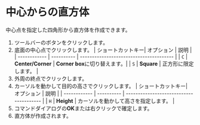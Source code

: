 
# 中心からの直方体

中心点を指定した四角形から直方体を作成できます。

<KinouGaiyou shortcut='' command='Center Box' button='ツールバー' />

1. ツールバーのボタンをクリックします。
2. 底面の中心点でクリックします。
   | ショートカットキー| オプション | 説明 |
   | ------------ | ---------- | --------------------------------------- |
   | `C`          | **Center/Corner** | **Corner box**に切り替えます。|
   | `S`          | **Square** | 正方形に限定します。 |
3. 外周の終点でクリックします。
4. カーソルを動かして目的の高さでクリックします。
   | ショートカットキー| オプション | 説明 |
   | ------------ | ---------- | --------------------------------------- |
   | `H`          | **Height** | カーソルを動かして高さを指定します。 |
5. コマンドダイアログの**OK**または右クリックで確定します。
6. 直方体が作成されます。

